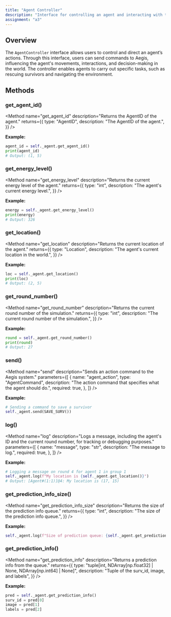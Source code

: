 ```yaml
---
title: "Agent Controller"
description: "Interface for controlling an agent and interacting with the Aegis system."
assignment: "a3"
---
```


## Overview

The `AgentController` interface allows users to control and direct an agent’s actions.
Through this interface, users can send commands to Aegis, influencing the agent's movements,
interactions, and decision-making in the world. The controller enables agents to carry
out specific tasks, such as rescuing survivors and navigating the environment.

## Methods

### get_agent_id()

<Method
  name="get_agent_id"
  description="Returns the AgentID of the agent."
  returns={{
    type: "AgentID",
    description: "The AgentID of the agent.",
  }}
/>

**Example:**

```py
agent_id = self._agent.get_agent_id()
print(agent_id)
# Output: (1, 5) 
```

### get_energy_level()

<Method
  name="get_energy_level"
  description="Returns the current energy level of the agent."
  returns={{
    type: "int",
    description: "The agent's current energy level.",
  }}
/>

**Example:**

```py
energy = self._agent.get_energy_level()
print(energy)
# Output: 326
```

### get_location()

<Method
  name="get_location"
  description="Returns the current location of the agent."
  returns={{
    type: "Location",
    description: "The agent's current location in the world.",
  }}
/>

**Example:**

```py
loc = self._agent.get_location()
print(loc)
# Output: (2, 5)
```

### get_round_number()

<Method
  name="get_round_number"
  description="Returns the current round number of the simulation."
  returns={{
    type: "int",
    description: "The current round number of the simulation.",
  }}
/>

**Example:**

```py
round = self._agent.get_round_number()
print(round)
# Output: 27
```

### send()

<Method
  name="send"
  description="Sends an action command to the Aegis system."
  parameters={[
    {
      name: "agent_action",
      type: "AgentCommand",
      description:
        "The action command that specifies what the agent should do.",
      required: true,
    },
  ]}
/>

**Example:**

```py
# Sending a command to save a survivor
self._agent.send(SAVE_SURV())
```

### log()

<Method
  name="log"
  description="Logs a message, including the agent's ID and the current round number, for tracking or debugging purposes."
  parameters={[
    {
      name: "message",
      type: "str",
      description: "The message to log.",
      required: true,
    },
  ]}
/>

**Example:**

```py
# Logging a message on round 4 for agent 1 in group 1
self._agent.log(f"My location is {self._agent.get_location()}")
# Output: [Agent#(1:1)]@4: My location is (17, 15)
```

### get_prediction_info_size()

<Method
  name="get_prediction_info_size"
  description="Returns the size of the prediction info queue."
  returns={{
    type: "int",
    description: "The size of the prediction info queue.",
  }}
/>

**Example:**

```py
self._agent.log(f"Size of prediction queue: {self._agent.get_prediction_info_size()}")
```

### get_prediction_info()

<Method
  name="get_prediction_info"
  description="Returns a prediction info from the queue."
  returns={{
    type: "tuple[int, NDArray[np.float32] | None, NDArray[np.int64] | None]",
    description: "Tuple of the surv_id, image, and labels",
  }}
/>

**Example:**

```py
pred = self._agent.get_prediction_info()
surv_id = pred[0]
image = pred[1]
labels = pred[2]
```

